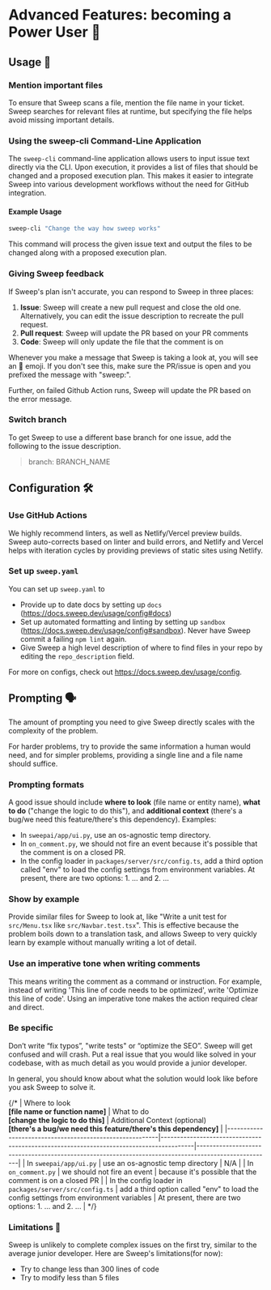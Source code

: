 # Advanced Features: becoming a Power User 🧠

## Usage 📖

### Mention important files

To ensure that Sweep scans a file, mention the file name in your ticket. Sweep searches for relevant files at runtime, but specifying the file helps avoid missing important details.

### Using the sweep-cli Command-Line Application

The `sweep-cli` command-line application allows users to input issue text directly via the CLI. Upon execution, it provides a list of files that should be changed and a proposed execution plan. This makes it easier to integrate Sweep into various development workflows without the need for GitHub integration.

#### Example Usage

```bash
sweep-cli "Change the way how sweep works"
```

This command will process the given issue text and output the files to be changed along with a proposed execution plan.

### Giving Sweep feedback

If Sweep's plan isn't accurate, you can respond to Sweep in three places:

1. **Issue**: Sweep will create a new pull request and close the old one. Alternatively, you can edit the issue description to recreate the pull request.
2. **Pull request**: Sweep will update the PR based on your PR comments
3. **Code**: Sweep will only update the file that the comment is on

Whenever you make a message that Sweep is taking a look at, you will see an 👀 emoji. If you don't see this, make sure the PR/issue is open and you prefixed the message with "sweep:".

Further, on failed Github Action runs, Sweep will update the PR based on the error message.

### Switch branch

To get Sweep to use a different base branch for one issue, add the following to the issue description.

> branch: BRANCH_NAME

## Configuration 🛠️

### Use GitHub Actions

We highly recommend linters, as well as Netlify/Vercel preview builds. Sweep auto-corrects based on linter and build errors, and Netlify and Vercel helps with iteration cycles by providing previews of static sites using Netlify.

### Set up `sweep.yaml`

You can set up `sweep.yaml` to
* Provide up to date docs by setting up `docs` (https://docs.sweep.dev/usage/config#docs)
* Set up automated formatting and linting by setting up `sandbox` (https://docs.sweep.dev/usage/config#sandbox). Never have Sweep commit a failing `npm lint` again.
* Give Sweep a high level description of where to find files in your repo by editing the `repo_description` field.

For more on configs, check out https://docs.sweep.dev/usage/config.

## Prompting 🗣️

The amount of prompting you need to give Sweep directly scales with the complexity of the problem.

For harder problems, try to provide the same information a human would need, and for simpler problems, providing a single line and a file name should suffice.

### Prompting formats

A good issue should include **where to look** (file name or entity name), **what to do** ("change the logic to do this"), and **additional context** (there's a bug/we need this feature/there's this dependency). Examples:
* In `sweepai/app/ui.py`, use an os-agnostic temp directory.
* In `on_comment.py`, we should not fire an event because it's possible that the comment is on a closed PR.
* In the config loader in `packages/server/src/config.ts`, add a third option called "env" to load the config settings from environment variables. At present, there are two options:  1. ... and 2. ...

### Show by example

Provide similar files for Sweep to look at, like "Write a unit test for `src/Menu.tsx` like `src/Navbar.test.tsx`". This is effective because the problem boils down to a translation task, and allows Sweep to very quickly learn by example without manually writing a lot of detail.

### Use an imperative tone when writing comments

This means writing the comment as a command or instruction. For example, instead of writing 'This line of code needs to be optimized', write 'Optimize this line of code'. Using an imperative tone makes the action required clear and direct.

### Be specific

Don’t write “fix typos”, "write tests" or “optimize the SEO”. Sweep will get confused and will crash. Put a real issue that you would like solved in your codebase, with as much detail as you would provide a junior developer.

In general, you should know about what the solution would look like before you ask Sweep to solve it.

{/* | Where to look <br/> **[file name or function name]**     | What to do <br/> **[change the logic to do this]**                                      | Additional Context (optional) <br/> **[there's a bug/we need this feature/there's this dependency]** |
|---------------------------------------------------------|----------------------------------------------------------------------------------------|-----------------------------------------------------------------------------------------------------|
| In `sweepai/app/ui.py`                                  | use an os-agnostic temp directory                                                      | N/A                                                                                                 |
| In `on_comment.py`                                      | we should not fire an event                                                            | because it's possible that the comment is on a closed PR                                            |
| In the config loader in `packages/server/src/config.ts` | add a third option called "env" to load the config settings from environment variables | At present, there are two options:  1. ... and 2. ...                                               | */}

### Limitations 🚫
Sweep is unlikely to complete complex issues on the first try, similar to the average junior developer. Here are Sweep's limitations(for now):
- Try to change less than 300 lines of code
- Try to modify less than 5 files

